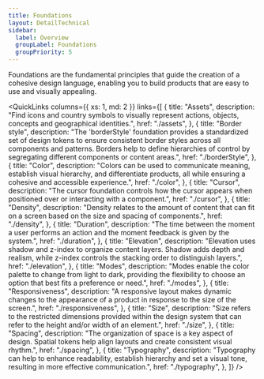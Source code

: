 ```yaml
---
title: Foundations
layout: DetailTechnical
sidebar:
  label: Overview
  groupLabel: Foundations
  groupPriority: 5
---
```


Foundations are the fundamental principles that guide the creation of a cohesive design language, enabling you to build products that are easy to use and visually appealing.

<QuickLinks
  columns={{ xs: 1, md: 2 }}
  links={[
    {
      title: "Assets",
      description:
        "Find icons and country symbols to visually represent actions, objects, concepts and geographical identities.",
      href: "./assets",
    },
    {
      title: "Border style",
      description:
        "The 'borderStyle' foundation provides a standardized set of design tokens to ensure consistent border styles across all components and patterns. Borders help to define hierarchies of control by segregating different components or content areas.",
      href: "./borderStyle",
    },
    {
      title: "Color",
      description:
        "Colors can be used to communicate meaning, establish visual hierarchy, and differentiate products, all while ensuring a cohesive and accessible experience.",
      href: "./color",
    },
    {
      title: "Cursor",
      description:
        "The cursor foundation controls how the cursor appears when positioned over or interacting with a component.",
      href: "./cursor",
    },
    {
      title: "Density",
      description:
        "Density relates to the amount of content that can fit on a screen based on the size and spacing of components.",
      href: "./density",
    },
    {
      title: "Duration",
      description:
        "The time between the moment a user performs an action and the moment feedback is given by the system.",
      href: "./duration",
    },
    {
      title: "Elevation",
      description:
        "Elevation uses shadow and z-index to organize content layers. Shadow adds depth and realism, while z-index controls the stacking order to distinguish layers.",
      href: "./elevation",
    },
    {
      title: "Modes",
      description:
        "Modes enable the color palette to change from light to dark, providing the flexibility to choose an option that best fits a preference or need.",
      href: "./modes",
    },
    {
      title: "Responsiveness",
      description:
        "A responsive layout makes dynamic changes to the appearance of a product in response to the size of the screen.",
      href: "./responsiveness",
    },
    {
      title: "Size",
      description:
        "Size refers to the restricted dimensions provided within the design system that can refer to the height and/or width of an element.",
      href: "./size",
    },
    {
      title: "Spacing",
      description:
        "The organization of space is a key aspect of design. Spatial tokens help align layouts and create consistent visual rhythm.",
      href: "./spacing",
    },
    {
      title: "Typography",
      description:
        "Typography can help to enhance readability, establish hierarchy and set a visual tone, resulting in more effective communication.",
      href: "./typography",
    },
  ]}
/>
